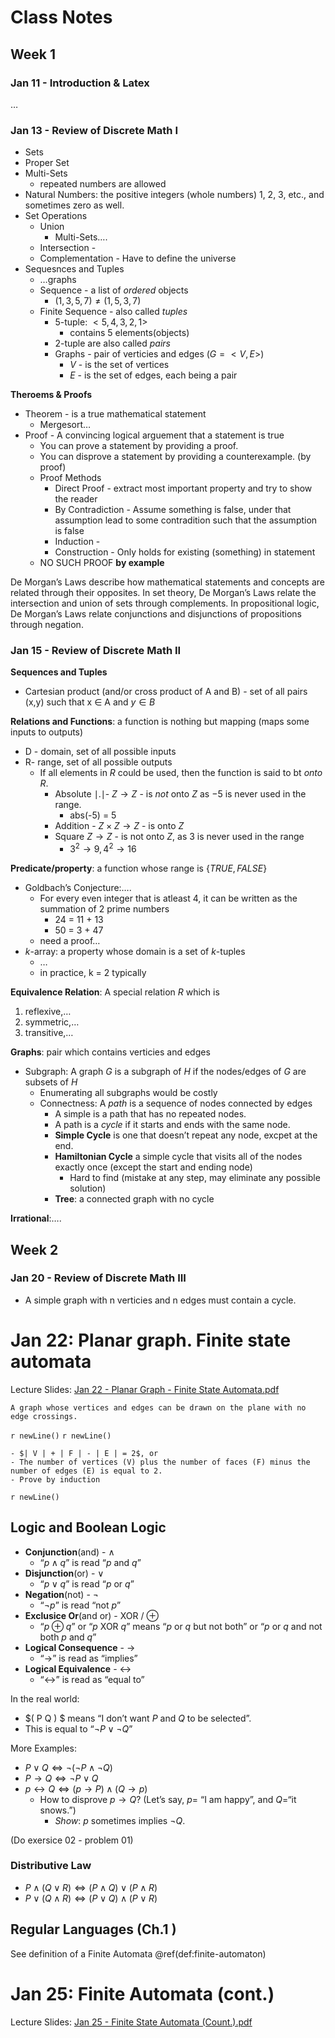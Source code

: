 # Class Notes

## Week 1

### Jan 11 - Introduction & Latex

...

### Jan 13 - Review of Discrete Math I

* Sets
* Proper Set
* Multi-Sets
  * repeated numbers are allowed
* Natural Numbers: the positive integers (whole numbers) 1, 2, 3, etc., and sometimes zero as well.
* Set Operations
  * Union
    * Multi-Sets....
  * Intersection - 
  * Complementation - Have to define the universe
* Sequesnces and Tuples
  * ...graphs
  * Sequence - a list of *ordered* objects
    * $(1,3,5,7) \neq (1,5,3,7)$
  * Finite Sequence - also called *tuples*
    * $5$-tuple: $<5,4,3,2,1>$
      * contains 5 elements(objects)
    * $2$-tuple are also called *pairs*
    * Graphs - pair of verticies and edges ($G=<V,E>$)
      * $V$ - is the set of vertices
      * $E$ - is the set of edges, each being a pair

**Theroems & Proofs**

* Theorem - is a true mathematical statement
  * Mergesort...
* Proof - A convincing logical arguement that a statement is true
  * You can prove a statement by providing a proof.
  * You can disprove a statement by providing a counterexample. (by proof)
  * Proof Methods
    * Direct Proof - extract most important property and try to show the reader
    * By Contradiction - Assume something is false, under that assumption lead to some contradition such that the assumption is false
    * Induction - 
    * Construction - Only holds for existing (something) in statement
  * NO SUCH PROOF **by example**


De Morgan's Laws describe how mathematical statements and concepts are related through their opposites. In set theory, De Morgan's Laws relate the intersection and union of sets through complements. In propositional logic, De Morgan's Laws relate conjunctions and disjunctions of propositions through negation.




  

### Jan 15 - Review of Discrete Math II

**Sequences and Tuples**

* Cartesian product (and/or cross product of A and B) - set of all pairs (x,y) such that x $\in$ A and $y \in B$ 
  
**Relations and Functions**: a function is nothing but mapping (maps some inputs to outputs)

* D - domain, set of all possible inputs
* R- range, set of all possible outputs
  * If all elements in $R$ could be used, then the function is said to bt *onto* $R$.
    * Absolute $\mid . \mid$- $Z \rightarrow Z$ - is *not* onto $Z$ as $-5$ is never used in the range.
      * abs(-5) = 5
    * Addition - $Z \times Z \rightarrow Z$ - is onto $Z$
    * Square $Z \rightarrow Z$ - is not onto $Z$, as 3 is never used in the range
      * $3^{2} \rightarrow 9, 4^{2} \rightarrow 16$

**Predicate/property**: a function whose range is $\{TRUE, FALSE\}$

* Goldbach's Conjecture:....
  * For every even integer that is atleast 4, it can be written as the summation of 2 prime numbers
    * 24 = 11 + 13
    * 50 = 3 + 47
  * need a proof...
* $k$-array: a property whose domain is a set of $k$-tuples
  * ...
  * in practice, k = 2 typically


**Equivalence Relation**: A special relation $R$ which is

1. reflexive,...
2. symmetric,...
3. transitive,...

**Graphs**: pair which contains verticies and edges

* Subgraph: A graph $G$ is a subgraph of $H$ if the nodes/edges of $G$ are subsets of $H$
  * Enumerating all subgraphs would be costly
  * Connectness: A *path* is a sequence of nodes connected by edges
    * A simple is a path that has no repeated nodes.
    * A path is a *cycle* if it starts and ends with the same node.
    * **Simple Cycle** is one that doesn't repeat any node, excpet at the end.
    * **Hamiltonian Cycle** a simple cycle that visits all of the nodes exactly once (except the start and ending node)
      * Hard to find (mistake at any step, may eliminate any possible solution)
    * **Tree**: a connected graph with no cycle


**Irrational**:....


## Week 2

### Jan 20 - Review of Discrete Math III

* A simple graph with n verticies and n edges must contain a cycle.



# Jan 22: Planar graph. Finite state automata

Lecture Slides: [Jan 22 - Planar Graph - Finite State Automata.pdf](assets/lecture-slides/Jan 22 - Planar Graph - Finite State Automata.pdf){target="_blank"}


```definition
A graph whose vertices and edges can be drawn on the plane with no edge crossings.
```

`r newLine()`
`r newLine()`
```definition
- $| V | + | F | - | E | = 2$, or
- The number of vertices (V) plus the number of faces (F) minus the number of edges (E) is equal to 2.
- Prove by induction
```
`r newLine()`



## Logic and Boolean Logic


- **Conjunction**(and) - $\land$
  - "$p \land q$" is read "$p$ and $q$"
- **Disjunction**(or) - $\lor$
  - "$p \lor q$" is read "$p$ or $q$"
- **Negation**(not) - $\lnot$
  - "$\lnot p$" is read "not $p$"
- **Exclusice Or**(and or) - XOR / $\oplus$
  - "$p \oplus q$" or "$p$ XOR $q$" means "$p$ or $q$ but not both" or "$p$ or $q$ and not both $p$ and $q$"
- **Logical Consequence** - $\rightarrow$
  - "$\rightarrow$" is read as "implies"
- **Logical Equivalence** - $\leftrightarrow$
  - "$\leftrightarrow$" is read as "equal to"


In the real world:

- $\lnot ( P \land Q ) $ means "I don't want $P$ and $Q$ to be selected".
- This is equal to "$\lnot P \lor \lnot Q$"

More Examples:

- $P \lor Q \Leftrightarrow \lnot ( \lnot P \land \lnot Q )$
- $P \rightarrow Q \Leftrightarrow \lnot P \lor Q$
- $p \leftrightarrow Q \Leftrightarrow (p \rightarrow P) \land (Q \rightarrow p )$
  - How to disprove $p \rightarrow Q$? (Let's say, $p =$ "I am happy", and $Q =$"it snows.")
    - *Show*: $p$ sometimes implies $\lnot Q$.
    
(Do exersice 02 - problem 01)


### Distributive Law

- $P \land ( Q \lor R) \Leftrightarrow (P \land Q) \lor (P \land R)$
- $P \lor (Q \land R) \Leftrightarrow ( P \lor Q ) \land ( P \lor R )$



## Regular Languages (Ch.1 )

See definition of a Finite Automata \@ref(def:finite-automaton)



# Jan 25: Finite Automata (cont.)

Lecture Slides: [Jan 25 - Finite State Automata (Count.).pdf](assets/lecture-slides/Jan 25 - Finite State Automata (Count.).pdf){target="_blank"}





